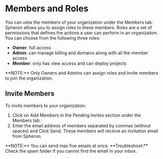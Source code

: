 
# Members and Roles

You can view the members of your organization under the Members tab. Spheron allows you to assign roles to these members. Roles are a set of permissions that defines the actions a user can perform in an organization. \
You can choose from the following three roles:
- **Owner**: full access
- **Admin**: can manage billing and domains along with all the member access
- **Member**: only has view access and can deploy projects

<Callout type="info">
  **NOTE:** Only Owners and Admins can assign roles and invite members to join the organization.
</Callout>

## Invite Members
To invite members to your organization:
1. Click on Add Members in the Pending Invites section under the Members tab.
2. Enter the email address of members separated by commas (without spaces) and Click Send. These members will receive an invitation email from Spheron.

<Callout type="info">
  **NOTE:** You can send max five emails at once.
</Callout>

<Callout>
  **Troubleshoot:** Check the spam folder if you cannot find the email in your inbox.
</Callout>
